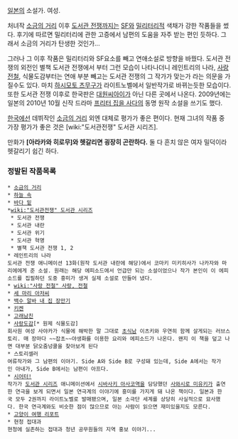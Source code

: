 [[일본]]의 소설가. 여성.

처녀작 [[소금의 거리]] 이후 [[도서관 전쟁]]까지는 [[SF]]와 [[밀리터리]]적 색채가 강한 작품들을 썼다. 후기에 따르면 밀리터리에 관한 고증에서 남편의 도움을 자주 받는 편인 듯하다. 그래서 소금의 거리가 탄생한 것인가...

그러나 그 이후 작품은 밀리터리와 SF요소를 빼고 연애소설로 방향을 바꿨다. 도서관 전쟁의 외전인 별책 도서관 전쟁에서 부터 그런 모습이 나타나더니 레인트리의 나라, [[사랑 전철]], 식물도감부터는 연애 부분 빼고는 도서관 전쟁의 그 작가가 맞는가 라는 의문을 가질수도 있다. 마치 [[하시모토 츠무구]]가 라이트노벨에서 일반작가로 바뀌는듯한 모습이다. 또한 도서관 전쟁 이후로 한국판은 [[대원씨아이]]가 아닌 다른 곳에서 나온다. 2009년에는 일본의 2010년 10월 신작 드라마 [[프리터 집을 사다]]의 동명 원작 소설을 쓰기도 했다.

[[한국]]에선 데뷔작인 [[소금의 거리]] 외엔 대체로 평가가 좋은 편이다. 현재 그녀의 작품 중 가장 평가가 좋은 것은 [wiki:"도서관전쟁" 도서관 시리즈].

만화가 '''[아라카와 히로무]와 헷갈리면 굉장히 곤란하다.''' 둘 다 흔치 않은 여자 밀덕이라 헷갈리기 쉽긴 하다. 

=== 정발된 작품목록 ===
 * [[소금의 거리]]
 * [[하늘 속]]
 * [[바다 밑]]
 *[[wiki:"도서관전쟁" 도서관 시리즈]]
  * 도서관 전쟁
  * 도서관 내란
  * 도서관 위기
  * 도서관 혁명
  * 별책 도서관 전쟁 1, 2
 * 레인트리의 나라
 도서관 전쟁 애니메이션 13화(원작 도서관 내란에 해당)에서 코마키 미키히사가 나카자와 마리에에게 준 소설. 원래는 해당 에피소드에서 언급만 되는 소설이었으나 작가 본인이 이 에피소드를 집필하던 도중 흥미가 생겨 실제 소설로 만들어 냈다.
 * [[wiki:"사랑 전철" 사랑, 전철]]
 * [[세 마리 아저씨]]
 * [[백수 알바 내 집 장만기]]
 * [[키켄]]
 * [[고래남친]]
 * [[사랑도감]][* 원제 식물도감]
 회사원 여성 사야카가 식물에 해박한 말 그대로 [[초식남]] 이츠키와 우연히 함께 살게되는 러브스토리. 매 장마다 ~~잡초~~야생화를 이용한 요리와 에피소드가 나온다. 왠지 이 책을 덮고 나면 대부분 닭오줌넝쿨을 찾아보게 된다
 * 스토리셀러
 여류작가와 그 남편의 이야기. Side A와 Side B로 구성돼 있는데, Side A에서는 작가인 아내가, Side B에서는 남편이 아프다.
 * [[시어터!]]
 작가가 [[도서관 시리즈]] 애니메이션에서 [[시바사키 아사코]]역을 담당했던 [[사와시로 미유키]]가 출연한 연극을 보게 되면서 일본 연극계의 이야기에 흥미를 가지게 돼 나온 책이다. 일본과 한국 모두 2권까지 라이트노벨로 발매됐으며, 일본 소극단 세계를 상당히 사실적으로 묘사했다. 한국 연극계와도 비슷한 점이 많으므로 아는 사람이 읽으면 재미있을지도 모른다.
 * [[고양이 여행 리포트]]
 * 현청 접대과
 현청에 실존하는 접대과 청년 공무원들의 지역 홍보 이야기...
